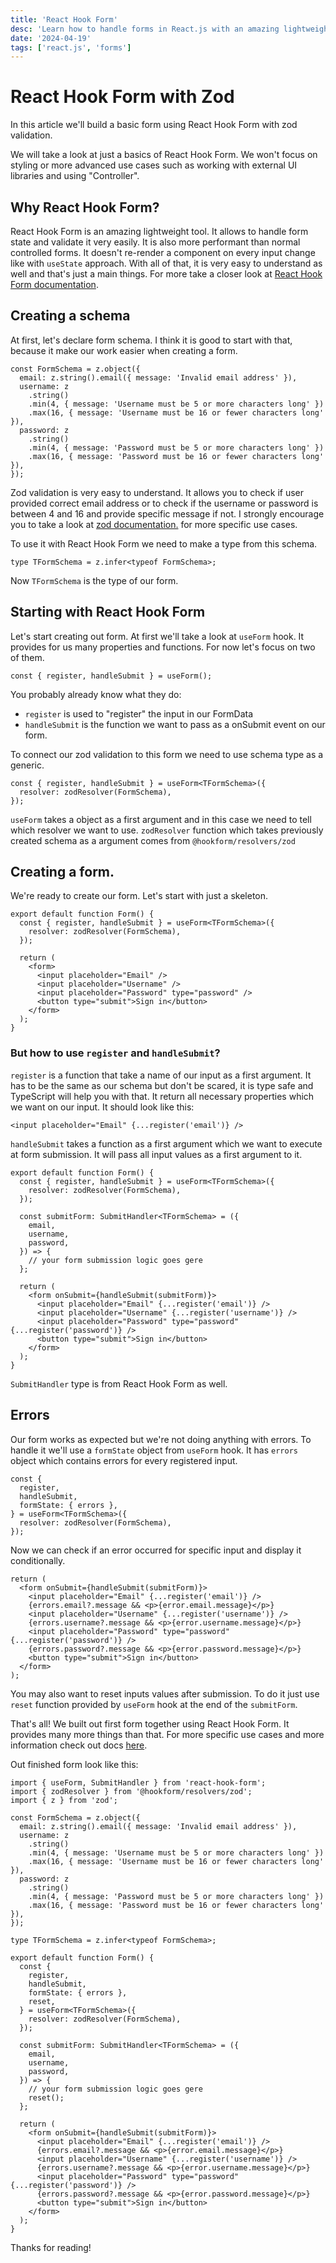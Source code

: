 ```yaml
---
title: 'React Hook Form'
desc: 'Learn how to handle forms in React.js with an amazing lightweight tool which is React Hook Form. It allows to handle form state and validate it very easily. It is also more performant than normal controlled forms.'
date: '2024-04-19'
tags: ['react.js', 'forms']
---
```


# React Hook Form with Zod

In this article we'll build a basic form using React Hook Form with zod validation.

We will take a look at just a basics of React Hook Form. We won't focus on styling or more advanced use cases such as working with external UI libraries and using "Controller".

## Why React Hook Form?

React Hook Form is an amazing lightweight tool. It allows to handle form state and validate it very easily. It is also more performant than normal controlled forms. It doesn't re-render a component on every input change like with `useState` approach. With all of that, it is very easy to understand as well and that's just a main things. For more take a closer look at [React Hook Form documentation](https://react-hook-form.com/docs).

## Creating a schema

At first, let's declare form schema. I think it is good to start with that, because it make our work easier when creating a form.

```tsx
const FormSchema = z.object({
  email: z.string().email({ message: 'Invalid email address' }),
  username: z
    .string()
    .min(4, { message: 'Username must be 5 or more characters long' })
    .max(16, { message: 'Username must be 16 or fewer characters long' }),
  password: z
    .string()
    .min(4, { message: 'Password must be 5 or more characters long' })
    .max(16, { message: 'Password must be 16 or fewer characters long' }),
});
```

Zod validation is very easy to understand. It allows you to check if user provided correct email address or to check if the username or password is between 4 and 16 and provide specific message if not. I strongly encourage you to take a look at [zod documentation.](https://zod.dev/) for more specific use cases.

To use it with React Hook Form we need to make a type from this schema.

```tsx
type TFormSchema = z.infer<typeof FormSchema>;
```

Now `TFormSchema` is the type of our form.

## Starting with React Hook Form

Let's start creating out form. At first we'll take a look at `useForm` hook. It provides for us many properties and functions. For now let's focus on two of them.

```tsx
const { register, handleSubmit } = useForm();
```

You probably already know what they do:

- `register` is used to "register" the input in our FormData
- `handleSubmit` is the function we want to pass as a onSubmit event on our form.

To connect our zod validation to this form we need to use schema type as a generic.

```tsx
const { register, handleSubmit } = useForm<TFormSchema>({
  resolver: zodResolver(FormSchema),
});
```

`useForm` takes a object as a first argument and in this case we need to tell which resolver we want to use. `zodResolver` function which takes previously created schema as a argument comes from `@hookform/resolvers/zod`

## Creating a form.

We're ready to create our form. Let's start with just a skeleton.

```tsx
export default function Form() {
  const { register, handleSubmit } = useForm<TFormSchema>({
    resolver: zodResolver(FormSchema),
  });

  return (
    <form>
      <input placeholder="Email" />
      <input placeholder="Username" />
      <input placeholder="Password" type="password" />
      <button type="submit">Sign in</button>
    </form>
  );
}
```

### But how to use `register` and `handleSubmit`?

`register` is a function that take a name of our input as a first argument. It has to be the same as our schema but don't be scared, it is type safe and TypeScript will help you with that. It return all necessary properties which we want on our input. It should look like this:

```tsx
<input placeholder="Email" {...register('email')} />
```

`handleSubmit` takes a function as a first argument which we want to execute at form submission. It will pass all input values as a first argument to it.

```tsx
export default function Form() {
  const { register, handleSubmit } = useForm<TFormSchema>({
    resolver: zodResolver(FormSchema),
  });

  const submitForm: SubmitHandler<TFormSchema> = ({
    email,
    username,
    password,
  }) => {
    // your form submission logic goes gere
  };

  return (
    <form onSubmit={handleSubmit(submitForm)}>
      <input placeholder="Email" {...register('email')} />
      <input placeholder="Username" {...register('username')} />
      <input placeholder="Password" type="password" {...register('password')} />
      <button type="submit">Sign in</button>
    </form>
  );
}
```

`SubmitHandler` type is from React Hook Form as well.

## Errors

Our form works as expected but we're not doing anything with errors. To handle it we'll use a `formState` object from `useForm` hook. It has `errors` object which contains errors for every registered input.

```tsx
const {
  register,
  handleSubmit,
  formState: { errors },
} = useForm<TFormSchema>({
  resolver: zodResolver(FormSchema),
});
```

Now we can check if an error occurred for specific input and display it conditionally.

```tsx
return (
  <form onSubmit={handleSubmit(submitForm)}>
    <input placeholder="Email" {...register('email')} />
    {errors.email?.message && <p>{error.email.message}</p>}
    <input placeholder="Username" {...register('username')} />
    {errors.username?.message && <p>{error.username.message}</p>}
    <input placeholder="Password" type="password" {...register('password')} />
    {errors.password?.message && <p>{error.password.message}</p>}
    <button type="submit">Sign in</button>
  </form>
);
```

You may also want to reset inputs values after submission. To do it just use `reset` function provided by `useForm` hook at the end of the `submitForm`.

That's all! We built out first form together using React Hook Form. It provides many more things than that. For more specific use cases and more information check out docs [here](https://react-hook-form.com/docs).

Out finished form look like this:

```tsx
import { useForm, SubmitHandler } from 'react-hook-form';
import { zodResolver } from '@hookform/resolvers/zod';
import { z } from 'zod';

const FormSchema = z.object({
  email: z.string().email({ message: 'Invalid email address' }),
  username: z
    .string()
    .min(4, { message: 'Username must be 5 or more characters long' })
    .max(16, { message: 'Username must be 16 or fewer characters long' }),
  password: z
    .string()
    .min(4, { message: 'Password must be 5 or more characters long' })
    .max(16, { message: 'Password must be 16 or fewer characters long' }),
});

type TFormSchema = z.infer<typeof FormSchema>;

export default function Form() {
  const {
    register,
    handleSubmit,
    formState: { errors },
    reset,
  } = useForm<TFormSchema>({
    resolver: zodResolver(FormSchema),
  });

  const submitForm: SubmitHandler<TFormSchema> = ({
    email,
    username,
    password,
  }) => {
    // your form submission logic goes gere
    reset();
  };

  return (
    <form onSubmit={handleSubmit(submitForm)}>
      <input placeholder="Email" {...register('email')} />
      {errors.email?.message && <p>{error.email.message}</p>}
      <input placeholder="Username" {...register('username')} />
      {errors.username?.message && <p>{error.username.message}</p>}
      <input placeholder="Password" type="password" {...register('password')} />
      {errors.password?.message && <p>{error.password.message}</p>}
      <button type="submit">Sign in</button>
    </form>
  );
}
```

Thanks for reading!
